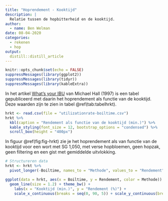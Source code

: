 ```yaml
---
title: "Hoprendement - Kooktijd"
description: |
  Relatie tussen de hopbitterheid en de kooktijd.
author:
  - name: Ben Welman
date: 08-04-2020
categories:
  - rekenen
  - hop
output:
  distill::distill_article
---
```


```r
knitr::opts_chunk$set(echo = FALSE)
suppressMessages(library(ggplot2))
suppressMessages(library(tidyr))
suppressMessages(library(kableExtra))
```

In het artikel [What's your IBU](https://www.homebrewersassociation.org/attachments/0000/2501/IBUs.pdf) van Michael Hall (1997) is een tabel gepubliceerd met daarin het hoprendement als functie van de kooktijd. Deze waarden zijn te zien in tabel \@ref(tab:tabelhrkt).

```r
hrkt <- read.csv(file = "utilizationrate-boiltime.csv")
hrkt %>% 
  kbl(caption = "Rendement als functie van de kooktijd (min.)") %>% 
  kable_styling(font_size = 12, bootstrap_options = "condensed") %>% 
  scroll_box(height = "400px")
```

In figuur \@ref(fig:fig-hrkt) zie je het hoprendement als van functie van de kooktijd voor een wort met SG 1,050, met verse hopbloemen, geen hopzak, geen filtering en een gist met gemiddelde uitvlokking.

```r
# Structureren data
hrkt <- hrkt %>% 
  pivot_longer(-Boiltime, names_to = "Methode", values_to = "Rendement")

ggplot(data = hrkt, aes(x = Boiltime, y = Rendement, color = Methode)) + 
  geom_line(size = 1.2) + theme_bw() +
	labs(x = "Kooktijd (min.)", y = "Rendement (%)") +
	scale_x_continuous(breaks = seq(0, 90, 5)) + scale_y_continuous(breaks = seq(0, 35, 5))
```
